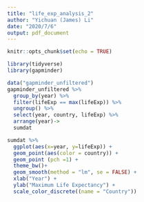 ```yaml
---
title: "life_exp_analysis_2"
author: "Yichuan (James) Li"
date: "2020/7/6"
output: pdf_document
---
```


```r
knitr::opts_chunk$set(echo = TRUE)
```

```r
library(tidyverse)
library(gapminder)
```

```r
data("gapminder_unfiltered")
gapminder_unfiltered %>% 
  group_by(year) %>% 
  filter(lifeExp == max(lifeExp)) %>% 
  ungroup() %>% 
  select(year, country, lifeExp) %>% 
  arrange(year)->
  sumdat
```

```r
sumdat %>% 
  ggplot(aes(x=year, y=lifeExp)) +
  geom_point(aes(color = country)) +
  geom_point (pch =1) + 
  theme_bw()+
  geom_smooth(method = "lm", se = FALSE) +
  xlab("Year") +
  ylab("Maximum Life Expectancy") +
  scale_color_discrete((name = "Country"))
```